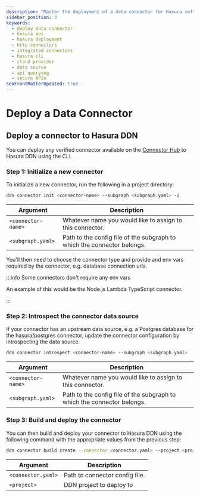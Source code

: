 ```yaml
---
description: "Master the deployment of a data connector for Hasura software with our comprehensive guide."
sidebar_position: 3
keywords:
  - deploy data connector
  - hasura api
  - hasura deployment
  - http connectors
  - integrated connectors
  - hasura cli
  - cloud provider
  - data source
  - api querying
  - secure APIs
seoFrontMatterUpdated: true
---
```


# Deploy a Data Connector

## Deploy a connector to Hasura DDN

You can deploy any verified connector available on the [Connector Hub](https://hasura.io/connectors) to Hasura DDN using
the CLI.

### Step 1: Initialize a new connector

To initialize a new connector, run the following in a project directory:

```bash
ddn connector init <connector-name> --subgraph <subgraph.yaml> -i
```

| Argument           | Description                                                             |
|--------------------|-------------------------------------------------------------------------|
| `<connector-name>` | Whatever name you would like to assign to this connector.               |
| `<subgraph.yaml>`  | Path to the config file of the subgraph to which the connector belongs. |

You'll then need to choose the connector type and provide and env vars required by the connector, e.g. database
connection urls.

:::info Some connectors don't require any env vars

An example of this would be the Node.js Lambda TypeScript connector.

:::

### Step 2: Introspect the connector data source

If your connector has an upstream data source, e.g. a Postgres database for the hasura/postgres connector, update the
connector configuration by introspecting the data source.

```bash
ddn connector introspect <connector-name> --subgraph <subgraph.yaml>
```

| Argument           | Description                                                             |
|--------------------|-------------------------------------------------------------------------|
| `<connector-name>` | Whatever name you would like to assign to this connector.               |
| `<subgraph.yaml>`  | Path to the config file of the subgraph to which the connector belongs. |

### Step 3: Build and deploy the connector

You can then build and deploy your connector to Hasura DDN using the following command with the appropriate values from
the previous step:

```bash
ddn connector build create --connector <connector.yaml> --project <project-name>
```

| Argument           | Description                    |
| ------------------ | ------------------------------ |
| `<connector.yaml>` | Path to connector config file. |
| `<project>`        | DDN project to deploy to       |

